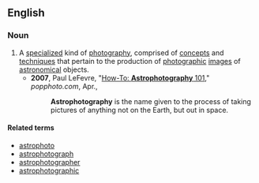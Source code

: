 ==English==

===Noun===
{{wikipedia}}
{{en-noun|-}}

# A [[specialize]]d kind of [[photography]], comprised of [[concepts]] and [[techniques]] that pertain to the production of [[photographic]] [[images]] of [[astronomical]] objects.
#*'''2007''', Paul LeFevre, "[http://www.popphoto.com/popularphotographyfeatures/4064/how-to-astrophotography-101.html How-To: '''Astrophotography''' 101]," ''popphoto.com'', Apr., 
#*:'''Astrophotography''' is the name given to the process of taking pictures of anything not on the Earth, but out in space.

====Related terms====
*[[astrophoto]]
*[[astrophotograph]]
*[[astrophotographer]]
*[[astrophotographic]]